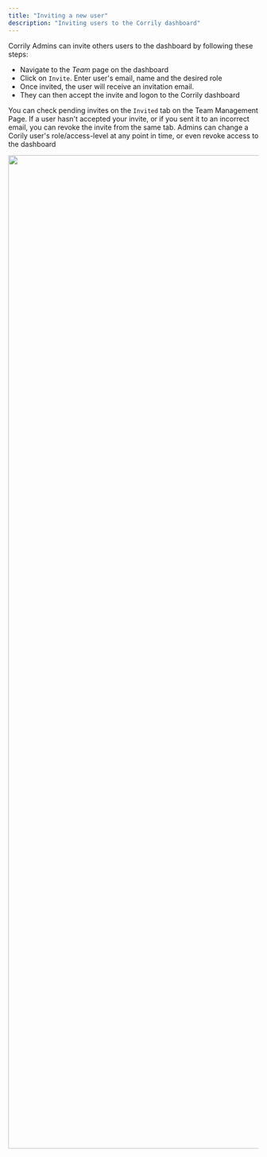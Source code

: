 ```yaml
---
title: "Inviting a new user"
description: "Inviting users to the Corrily dashboard"
---
```


Corrily Admins can invite others users to the dashboard by following these steps:

* Navigate to the *Team* page on the dashboard
* Click on `Invite`. Enter user's email, name and the desired role
* Once invited, the user will receive an invitation email.
* They can then accept the invite and logon to the Corrily dashboard

You can check pending invites on the `Invited` tab on the Team Management Page. If a user hasn't accepted your invite, or
if you sent it to an incorrect email, you can revoke the invite from the same tab. Admins can change a Corily user's role/access-level
at any point in time, or even revoke access to the dashboard

<img src="../img/Invite_user.png" width ="2000" />